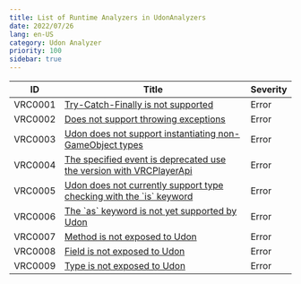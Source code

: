 ```yaml
---
title: List of Runtime Analyzers in UdonAnalyzers
date: 2022/07/26
lang: en-US
category: Udon Analyzer
priority: 100
sidebar: true
---
```


| ID      | Title                                                                                                          | Severity |
| ------- | -------------------------------------------------------------------------------------------------------------- | -------- |
| VRC0001 | [Try\-Catch\-Finally is not supported](/udon-analyzer/analyzers/udon/VRC0001)                                  | Error    |
| VRC0002 | [Does not support throwing exceptions](/udon-analyzer/analyzers/udon/VRC0002)                                  | Error    |
| VRC0003 | [Udon does not support instantiating non\-GameObject types](/udon-analyzer/analyzers/udon/VRC0003)             | Error    |
| VRC0004 | [The specified event is deprecated use the version with VRCPlayerApi](/udon-analyzer/analyzers/udon/VRC0004)   | Error    |
| VRC0005 | [Udon does not currently support type checking with the \`is\` keyword](/udon-analyzer/analyzers/udon/VRC0005) | Error    |
| VRC0006 | [The \`as\` keyword is not yet supported by Udon](/udon-analyzer/analyzers/udon/VRC0006)                       | Error    |
| VRC0007 | [Method is not exposed to Udon](/udon-analyzer/analyzers/udon/VRC0007)                                         | Error    |
| VRC0008 | [Field is not exposed to Udon](/udon-analyzer/analyzers/udon/VRC0008)                                          | Error    |
| VRC0009 | [Type is not exposed to Udon](/udon-analyzer/analyzers/udon/VRC0009)                                           | Error    |
